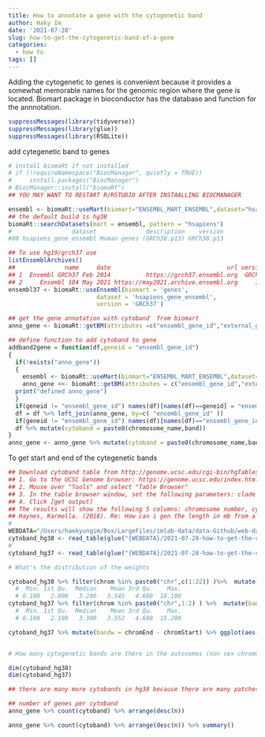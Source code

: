 ```yaml
---
title: How to annotate a gene with the cytogenetic band
author: Haky Im
date: '2021-07-28'
slug: how-to-get-the-cytogenetic-band-of-a-gene
categories:
  - how to
tags: []
---
```


Adding the cytogenetic to genes is convenient because it provides a somewhat memorable names for the genomic region where the gene is located. Biomart package in bioconductor has the database and function for the annnotation.

```r

suppressMessages(library(tidyverse))
suppressMessages(library(glue))
suppressMessages(library(RSQLite))

```

add cytegenetic band to genes
```r
# install biomaRt if not installed 
# if (!requireNamespace("BiocManager", quietly = TRUE))
#     install.packages("BiocManager")
# BiocManager::install("biomaRt")
## YOU MAY WANT TO RESTART R/RSTUDIO AFTER INSTAALLING BIOCMANAGER

ensembl <- biomaRt::useMart(biomart="ENSEMBL_MART_ENSEMBL",dataset="hsapiens_gene_ensembl")
## the default build is hg38
biomaRt::searchDatasets(mart = ensembl, pattern = "hsapiens")
#                 dataset              description    version
#80 hsapiens_gene_ensembl Human genes (GRCh38.p13) GRCh38.p13

## To use hg19/grch37 use
listEnsemblArchives()
##              name     date                                 url version current_release
## 1  Ensembl GRCh37 Feb 2014          https://grch37.ensembl.org  GRCh37                
## 2     Ensembl 104 May 2021 https://may2021.archive.ensembl.org     104               *
ensembl37 <- biomaRt::useEnsembl(biomart = 'genes', 
                         dataset = 'hsapiens_gene_ensembl',
                         version = 'GRCh37')

## get the gene annotation with cytoband  from biomart
anno_gene <- biomaRt::getBM(attributes =c("ensembl_gene_id","external_gene_name","chromosome_name","start_position","end_position","band", "gene_biotype"),mart=ensembl)

## define function to add cytoband to gene
addband2gene = function(df,geneid = "ensembl_gene_id")
{
  if(!exists("anno_gene"))
  {
    ensembl <- biomaRt::useMart(biomart="ENSEMBL_MART_ENSEMBL",dataset="hsapiens_gene_ensembl")
    anno_gene <<- biomaRt::getBM(attributes = c("ensembl_gene_id","external_gene_name","chromosome_name","start_position","end_position","band", "gene_biotype"),mart=ensembl )
  print("defined anno_gene")
  }
  if(geneid != "ensembl_gene_id") names(df)[names(df)==geneid] = "ensembl_gene_id" ## this is an ugly workaround - need to find a way to use rename_ for this but don't know how to specify a string instead of name in rename(geneid = "ensembl_gene_id")
  df = df %>% left_join(anno_gene, by=c( "ensembl_gene_id" ))
  if(geneid != "ensembl_gene_id") names(df)[names(df)=="ensembl_gene_id"] = geneid
  df %>% mutate(cytoband = paste0(chromosome_name,band))
}
anno_gene <- anno_gene %>% mutate(cytoband = paste0(chromosome_name,band))

```

To get start and end of the cytegenetic bands
```r
## Download cytoband table from http://genome.ucsc.edu/cgi-bin/hgTables
## 1. Go to the UCSC Genome browser: https://genome.ucsc.edu/index.html
## 2. Mouse over "Tools" and select "Table Browser"
## 3. In the table browser window, set the following parameters: clade = mammal, genome = human, assembly = hg38 (or other), group = Mapping and Sequencing, track = Chromosome Band, table = cytoBand, position = chr1 (or whatever chromosome you are interested in), output format = all fields from selected table, file type returned = plain text
## 4. Click [get output]
## The results will show the following 5 columns: chromosome number, cytoband start position, end position, cytoband name, and staining result.
## Haynes, Karmella. (2018). Re: How can i gen the length in mb from a cytoband?. Retrieved from: https://www.researchgate.net/post/How-can-i-gen-the-length-in-mb-from-a-cytoband/5b2147a0565fba5e2820b3de/citation/download.
#
WEBDATA="/Users/haekyungim/Box/LargeFiles/imlab-data/data-Github/web-data"
cytoband_hg38 <- read_table(glue("{WEBDATA}/2021-07-28-how-to-get-the-cytogenetic-band-of-a-gene/hgTables-cytoband-positions-hg38.txt"),comment = "#",guess_max = 10000)
#
cytoband_hg37 <- read_table(glue("{WEBDATA}/2021-07-28-how-to-get-the-cytogenetic-band-of-a-gene/hgTables-cytoband-positions-hg37.txt"),comment = "#",guess_max = 10000)

# What's the distribution of the weights

cytoband_hg38 %>% filter(chrom %in% paste0("chr",c(1:22)) )%>%  mutate(bandw = chromEnd - chromStart) %>% .[["bandw"]] %>% summary()/1e6
  #  Min. 1st Qu.  Median    Mean 3rd Qu.    Max. 
  # 0.100   2.000   3.200   3.545   4.600  18.100 
cytoband_hg37 %>% filter(chrom %in% paste0("chr",1:2) ) %>%  mutate(bandw = chromEnd - chromStart) %>% .[["bandw"]] %>% summary()/1e6
  #  Min. 1st Qu.  Median    Mean 3rd Qu.    Max. 
  # 0.100   2.100   3.300   3.552   4.600  15.200 

cytoband_hg37 %>% mutate(bandw = chromEnd - chromStart) %>% ggplot(aes(bandw,fill=chrom)) + geom_density(alpha=0.5)


# How many cytogenetic bands are there in the autosomes (non sex chromosomes nor mitochondria)

dim(cytoband_hg38)
dim(cytoband_hg37)

## there are many more cytobands in hg38 because there are many patches added after the official release of hg19
```

```r

## number of genes per cytoband
anno_gene %>% count(cytoband) %>% arrange(desc(n))

anno_gene %>% count(cytoband) %>% arrange(desc(n)) %>% summary()

```

